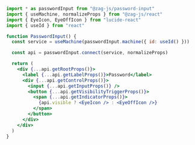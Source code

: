 ```jsx
import * as passwordInput from "@zag-js/password-input"
import { useMachine, normalizeProps } from "@zag-js/react"
import { EyeIcon, EyeOffIcon } from "lucide-react"
import { useId } from "react"

function PasswordInput() {
  const service = useMachine(passwordInput.machine({ id: useId() }))

  const api = passwordInput.connect(service, normalizeProps)

  return (
    <div {...api.getRootProps()}>
      <label {...api.getLabelProps()}>Password</label>
      <div {...api.getControlProps()}>
        <input {...api.getInputProps()} />
        <button {...api.getVisibilityTriggerProps()}>
          <span {...api.getIndicatorProps()}>
            {api.visible ? <EyeIcon /> : <EyeOffIcon />}
          </span>
        </button>
      </div>
    </div>
  )
}
```
